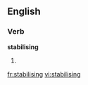 
==English==

===Verb===
'''stabilising'''

# {{present participle of|[[stabilise]]}}

[[fr:stabilising]]
[[vi:stabilising]]